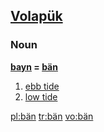 {{see|Appendix:Variations of "ban"}}

==[[Volapük]]==

===Noun===
'''[[bayn]] = [[bän]]''' 

# [[ebb tide]]
# [[low tide]]

[[pl:bän]]
[[tr:bän]]
[[vo:bän]]